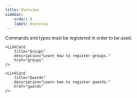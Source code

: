 ```yaml
---
title: Overview
sidebar:
    order: 0
    label: Overview
---
```



Commands and types must be registered in order to be used.

<CardGrid>
    <LinkCard
        title="Commands"
        description="Learn how to register commands and types."
        href="commands-and-types"
    />

    <LinkCard
        title="Groups"
        description="Learn how to register groups."
        href="groups"
    />

    <LinkCard
        title="Guards"
        description="Learn how to register guards."
        href="guards"
    />
</CardGrid>
